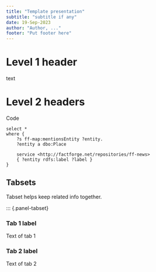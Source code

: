```yaml
---
title: "Template presentation"
subtitle: "subtitle if any"
date: 19-Sep-2023
author: "Author, ..."
footer: "Put footer here"
---
```

# Level 1 header

text

# Level 2 headers

Code

```sparql
select *
where {
    ?s ff-map:mentionsEntity ?entity.
    ?entity a dbo:Place

    service <http://factforge.net/repositories/ff-news>
    { ?entity rdfs:label ?label }
}
```
## Tabsets

Tabset helps keep related info together. 

::: {.panel-tabset}

### Tab 1 label

Text of tab 1

### Tab 2 label

Text of tab 2
